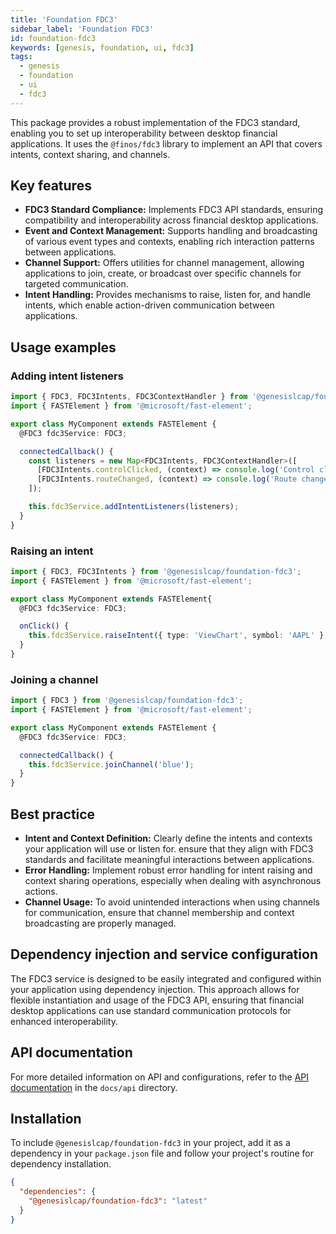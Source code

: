 ```yaml
---
title: 'Foundation FDC3'
sidebar_label: 'Foundation FDC3'
id: foundation-fdc3
keywords: [genesis, foundation, ui, fdc3]
tags:
  - genesis
  - foundation
  - ui
  - fdc3
---
```


This package provides a robust implementation of the FDC3 standard, enabling you to set up interoperability between desktop financial applications. It uses the `@finos/fdc3` library to implement an API that covers intents, context sharing, and channels.

## Key features

- **FDC3 Standard Compliance:** Implements FDC3 API standards, ensuring compatibility and interoperability across financial desktop applications.
- **Event and Context Management:** Supports handling and broadcasting of various event types and contexts, enabling rich interaction patterns between applications.
- **Channel Support:** Offers utilities for channel management, allowing applications to join, create, or broadcast over specific channels for targeted communication.
- **Intent Handling:** Provides mechanisms to raise, listen for, and handle intents, which enable action-driven communication between applications.

## Usage examples

### Adding intent listeners

```typescript
import { FDC3, FDC3Intents, FDC3ContextHandler } from '@genesislcap/foundation-fdc3';
import { FASTElement } from '@microsoft/fast-element';

export class MyComponent extends FASTElement {
  @FDC3 fdc3Service: FDC3;

  connectedCallback() {
    const listeners = new Map<FDC3Intents, FDC3ContextHandler>([
      [FDC3Intents.controlClicked, (context) => console.log('Control clicked', context)],
      [FDC3Intents.routeChanged, (context) => console.log('Route changed', context)],
    ]);

    this.fdc3Service.addIntentListeners(listeners);
  }
}
```

### Raising an intent

```typescript
import { FDC3, FDC3Intents } from '@genesislcap/foundation-fdc3';
import { FASTElement } from '@microsoft/fast-element';

export class MyComponent extends FASTElement{
  @FDC3 fdc3Service: FDC3;

  onClick() {
    this.fdc3Service.raiseIntent({ type: 'ViewChart', symbol: 'AAPL' }, FDC3Intents.controlClicked);
  }
}
```

### Joining a channel

```typescript
import { FDC3 } from '@genesislcap/foundation-fdc3';
import { FASTElement } from '@microsoft/fast-element';

export class MyComponent extends FASTElement {
  @FDC3 fdc3Service: FDC3;

  connectedCallback() {
    this.fdc3Service.joinChannel('blue');
  }
}
```

## Best practice

- **Intent and Context Definition:** Clearly define the intents and contexts your application will use or listen for. ensure that they align with FDC3 standards and facilitate meaningful interactions between applications.
- **Error Handling:** Implement robust error handling for intent raising and context sharing operations, especially when dealing with asynchronous actions.
- **Channel Usage:** To avoid unintended interactions when using channels for communication, ensure that channel membership and context broadcasting are properly managed.

## Dependency injection and service configuration

The FDC3 service is designed to be easily integrated and configured within your application using dependency injection. This approach allows for flexible instantiation and usage of the FDC3 API, ensuring that financial desktop applications can use standard communication protocols for enhanced interoperability.

## API documentation

For more detailed information on API and configurations, refer to the [API documentation](docs/api/index.md) in the `docs/api` directory.

## Installation

To include `@genesislcap/foundation-fdc3` in your project, add it as a dependency in your `package.json` file and follow your project's routine for dependency installation.

```json
{
  "dependencies": {
    "@genesislcap/foundation-fdc3": "latest"
  }
}
```

